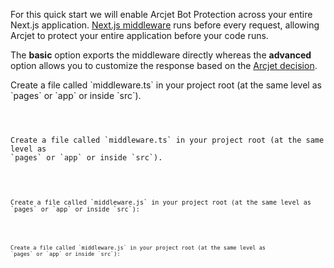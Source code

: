 
For this quick start we will enable Arcjet Bot Protection across your entire
Next.js application. [Next.js
middleware](https://nextjs.org/docs/app/building-your-application/routing/middleware)
runs before every request, allowing Arcjet to protect your entire application
before your code runs.

The **basic** option exports the middleware directly whereas the **advanced**
option allows you to customize the response based on the [Arcjet
decision](/bot-protection/reference?f=next-js#decision).

<SelectableContent client:load syncKey="language" frameworkSwitcher>
<div slot="TS (Basic)" slotIdx="1">
Create a file called `middleware.ts` in your project root (at the same level as
`pages` or `app` or inside `src`).

<Code
  code={Step3TS}
  lang="ts"
  title="middleware.ts"
/>
</div>
<div slot="TS (Advanced)" slotIdx="2">
Create a file called `middleware.ts` in your project root (at the same level as
`pages` or `app` or inside `src`).

<Code
  code={Step3AdvancedTS}
  lang="ts"
  title="middleware.ts"
/>
</div>
<div slot="JS (Basic)" slotIdx="3">
Create a file called `middleware.js` in your project root (at the same level as
`pages` or `app` or inside `src`):

<Code
  code={Step3JS}
  lang="js"
  title="/middleware.js"
/>
</div>
<div slot="JS (Advanced)" slotIdx="4">
Create a file called `middleware.js` in your project root (at the same level as
`pages` or `app` or inside `src`):

<Code
  code={Step3AdvancedJS}
  lang="js"
  title="/middleware.js"
/>
</div>
</SelectableContent>
